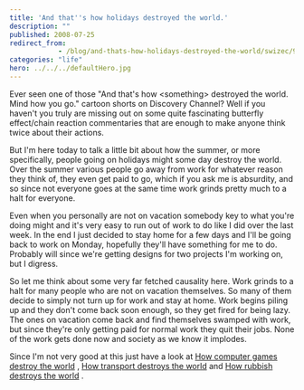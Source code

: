 ```yaml
---
title: 'And that''s how holidays destroyed the world.'
description: ""
published: 2008-07-25
redirect_from: 
            - /blog/and-thats-how-holidays-destroyed-the-world/swizec/90
categories: "life"
hero: ../../../defaultHero.jpg
---
```

Ever seen one of those "And that's how &lt;something> destroyed the world. Mind how you go." cartoon shorts on Discovery Channel? Well if you haven't you truly are missing out on some quite fascinating butterfly effect/chain reaction commentaries that are enough to make anyone think twice about their actions.  
  
But I'm here today to talk a little bit about how the summer, or more specifically, people going on holidays might some day destroy the world. Over the summer various people go away from work for whatever reason they think of, they even get paid to go, which if you ask me is absurdity, and so since not everyone goes at the same time work grinds pretty much to a halt for everyone.  
  
Even when you personally are not on vacation somebody key to what you're doing might and it's very easy to run out of work to do like I did over the last week. In the end I just decided to stay home for a few days and I'll be going back to work on Monday, hopefully they'll have something for me to do. Probably will since we're getting designs for two projects I'm working on, but I digress.  
  
So let me think about some very far fetched causality here. Work grinds to a halt for many people who are not on vacation themselves. So many of them decide to simply not turn up for work and stay at home. Work begins piling up and they don't come back soon enough, so they get fired for being lazy. The ones on vacation come back and find themselves swamped with work, but since they're only getting paid for normal work they quit their jobs. None of the work gets done now and society as we know it implodes.  
  
Since I'm not very good at this just have a look at [How computer games destroy the world](http://youtube.com/watch?v=b9AMClHYd4Y) , [How transport destroys the world](http://youtube.com/watch?v=4bt0Lk9MtBU) and [How rubbish destroys the world](http://youtube.com/watch?v=3bKvVk1T6U4) .